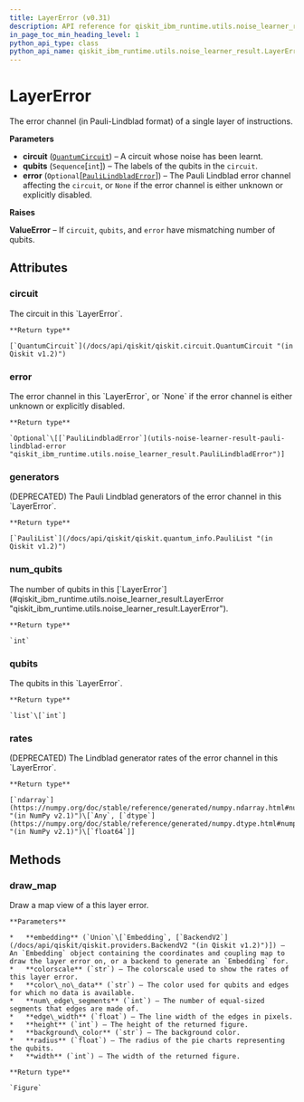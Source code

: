 ```yaml
---
title: LayerError (v0.31)
description: API reference for qiskit_ibm_runtime.utils.noise_learner_result.LayerError in qiskit-ibm-runtime v0.31
in_page_toc_min_heading_level: 1
python_api_type: class
python_api_name: qiskit_ibm_runtime.utils.noise_learner_result.LayerError
---
```


# LayerError

<Class id="qiskit_ibm_runtime.utils.noise_learner_result.LayerError" isDedicatedPage={true} github="https://github.com/Qiskit/qiskit-ibm-runtime/tree/stable/0.31/qiskit_ibm_runtime/utils/noise_learner_result.py#L136-L271" signature="LayerError(circuit, qubits, error=None)" modifiers="class">
  The error channel (in Pauli-Lindblad format) of a single layer of instructions.

  **Parameters**

  *   **circuit** ([`QuantumCircuit`](/docs/api/qiskit/qiskit.circuit.QuantumCircuit "(in Qiskit v1.2)")) – A circuit whose noise has been learnt.
  *   **qubits** (`Sequence`\[`int`]) – The labels of the qubits in the `circuit`.
  *   **error** (`Optional`\[[`PauliLindbladError`](utils-noise-learner-result-pauli-lindblad-error "qiskit_ibm_runtime.utils.noise_learner_result.PauliLindbladError")]) – The Pauli Lindblad error channel affecting the `circuit`, or `None` if the error channel is either unknown or explicitly disabled.

  **Raises**

  **ValueError** – If `circuit`, `qubits`, and `error` have mismatching number of qubits.

  ## Attributes

  ### circuit

  <Attribute id="qiskit_ibm_runtime.utils.noise_learner_result.LayerError.circuit">
    The circuit in this `LayerError`.

    **Return type**

    [`QuantumCircuit`](/docs/api/qiskit/qiskit.circuit.QuantumCircuit "(in Qiskit v1.2)")
  </Attribute>

  ### error

  <Attribute id="qiskit_ibm_runtime.utils.noise_learner_result.LayerError.error">
    The error channel in this `LayerError`, or `None` if the error channel is either unknown or explicitly disabled.

    **Return type**

    `Optional`\[[`PauliLindbladError`](utils-noise-learner-result-pauli-lindblad-error "qiskit_ibm_runtime.utils.noise_learner_result.PauliLindbladError")]
  </Attribute>

  ### generators

  <Attribute id="qiskit_ibm_runtime.utils.noise_learner_result.LayerError.generators">
    (DEPRECATED) The Pauli Lindblad generators of the error channel in this `LayerError`.

    **Return type**

    [`PauliList`](/docs/api/qiskit/qiskit.quantum_info.PauliList "(in Qiskit v1.2)")
  </Attribute>

  ### num\_qubits

  <Attribute id="qiskit_ibm_runtime.utils.noise_learner_result.LayerError.num_qubits">
    The number of qubits in this [`LayerError`](#qiskit_ibm_runtime.utils.noise_learner_result.LayerError "qiskit_ibm_runtime.utils.noise_learner_result.LayerError").

    **Return type**

    `int`
  </Attribute>

  ### qubits

  <Attribute id="qiskit_ibm_runtime.utils.noise_learner_result.LayerError.qubits">
    The qubits in this `LayerError`.

    **Return type**

    `list`\[`int`]
  </Attribute>

  ### rates

  <Attribute id="qiskit_ibm_runtime.utils.noise_learner_result.LayerError.rates">
    (DEPRECATED) The Lindblad generator rates of the error channel in this `LayerError`.

    **Return type**

    [`ndarray`](https://numpy.org/doc/stable/reference/generated/numpy.ndarray.html#numpy.ndarray "(in NumPy v2.1)")\[`Any`, [`dtype`](https://numpy.org/doc/stable/reference/generated/numpy.dtype.html#numpy.dtype "(in NumPy v2.1)")\[`float64`]]
  </Attribute>

  ## Methods

  ### draw\_map

  <Function id="qiskit_ibm_runtime.utils.noise_learner_result.LayerError.draw_map" github="https://github.com/Qiskit/qiskit-ibm-runtime/tree/stable/0.31/qiskit_ibm_runtime/utils/noise_learner_result.py#L221-L263" signature="draw_map(embedding, colorscale='Bluered', color_no_data='lightgray', num_edge_segments=16, edge_width=4, height=500, background_color='white', radius=0.25, width=800)">
    Draw a map view of a this layer error.

    **Parameters**

    *   **embedding** (`Union`\[`Embedding`, [`BackendV2`](/docs/api/qiskit/qiskit.providers.BackendV2 "(in Qiskit v1.2)")]) – An `Embedding` object containing the coordinates and coupling map to draw the layer error on, or a backend to generate an `Embedding` for.
    *   **colorscale** (`str`) – The colorscale used to show the rates of this layer error.
    *   **color\_no\_data** (`str`) – The color used for qubits and edges for which no data is available.
    *   **num\_edge\_segments** (`int`) – The number of equal-sized segments that edges are made of.
    *   **edge\_width** (`float`) – The line width of the edges in pixels.
    *   **height** (`int`) – The height of the returned figure.
    *   **background\_color** (`str`) – The background color.
    *   **radius** (`float`) – The radius of the pie charts representing the qubits.
    *   **width** (`int`) – The width of the returned figure.

    **Return type**

    `Figure`
  </Function>
</Class>

